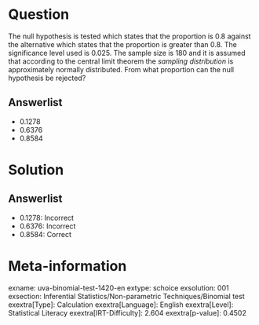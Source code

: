 Question
========

The null hypothesis is tested which states that the proportion is 0.8 against the alternative which states that the proportion is greater than 0.8. The significance level used is 0.025. The sample size is 180 and it is assumed that according to the central limit theorem the *sampling distribution* is approximately normally distributed. From what proportion can the null hypothesis be rejected?

Answerlist
----------

* 0.1278
* 0.6376
* 0.8584

Solution
========

Answerlist
----------

* 0.1278: Incorrect
* 0.6376: Incorrect
* 0.8584: Correct

Meta-information
================
exname: uva-binomial-test-1420-en
extype: schoice
exsolution: 001
exsection: Inferential Statistics/Non-parametric Techniques/Binomial test
exextra[Type]: Calculation
exextra[Language]: English
exextra[Level]: Statistical Literacy
exextra[IRT-Difficulty]: 2.604
exextra[p-value]: 0.4502
